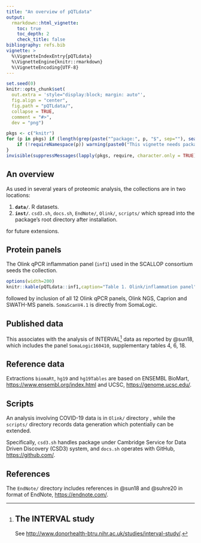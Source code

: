 ```yaml
---
title: "An overview of pQTLdata"
output:
  rmarkdown::html_vignette:
    toc: true
    toc_depth: 2
    check_title: false
bibliography: refs.bib
vignette: >
  %\VignetteIndexEntry{pQTLdata}
  %\VignetteEngine{knitr::rmarkdown}
  %\VignetteEncoding{UTF-8}
---
```


```r
set.seed(0)
knitr::opts_chunk$set(
  out.extra = 'style="display:block; margin: auto"',
  fig.align = "center",
  fig.path = "pQTLdata/",
  collapse = TRUE,
  comment = "#>",
  dev = "png")
```

```r
pkgs <- c("knitr")
for (p in pkgs) if (length(grep(paste("^package:", p, "$", sep=""), search())) == 0) {
    if (!requireNamespace(p)) warning(paste0("This vignette needs package `", p, "'; please install"))
}
invisible(suppressMessages(lapply(pkgs, require, character.only = TRUE)))
```

## An overview

As used in several years of proteomic analysis, the collections are in two locations:

1. **`data/`**. R datasets.
2. **`inst/`**. `csd3.sh`, `docs.sh`, `EndNote/`, `Olink/`, `scripts/` which spread into the package's root directory after installation.

for future extensions.

## Protein panels

The Olink qPCR inflammation panel (`inf1`) used in the SCALLOP consortium seeds the collection.

```r
options(width=200)
knitr::kable(pQTLdata::inf1,caption="Table 1. Olink/inflammation panel")
```

followed by inclusion of all 12 Olink qPCR panels, Olink NGS, Caprion and SWATH-MS panels. `SomaScanV4.1` is directly from SomaLogic.

## Published data

This associates with the analysis of INTERVAL[^interval] data as reported by @sun18, which includes the panel `SomaLogic160410`, supplementary tables 4, 6, 18.

## Reference data

Extractions `biomaRt`, `hg19` and `hg19Tables` are based on ENSEMBL BioMart, [https://www.ensembl.org/index.html](https://www.ensembl.org/index.html) and UCSC, [https://genome.ucsc.edu/](https://genome.ucsc.edu/).

## Scripts

An analysis involving COVID-19 data is in `Olink/` directory , while the `scripts/` directory records data generation which potentially can be extended.

Specifically, `csd3.sh` handles package under Cambridge Service for Data Driven Discovery (CSD3) system, and `docs.sh` operates with GitHub, [https://github.com/](https://github.com/).

## References

The `EndNote/` directory includes references in @sun18 and @suhre20 in format of EndNote, [https://endnote.com/](https://endnote.com/).

[^interval]:

    ## The INTERVAL study

    See [http://www.donorhealth-btru.nihr.ac.uk/studies/interval-study/](http://www.donorhealth-btru.nihr.ac.uk/studies/interval-study/).
